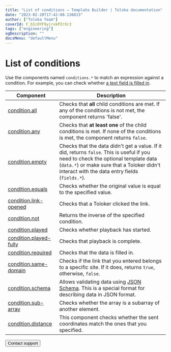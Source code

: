 ```yaml
---
title: "List of conditions — Template Builder | Toloka documentation"
date: "2023-02-20T17:42:08.136813"
author: ["Toloka Team"]
coverId: F_bIcOYF9yjrxkPZrXc3
tags: ["engineering"]
ogDescription: ""
docsMenu: "defaultMenu"
---
```



# List of conditions

Use the components named `conditions.*` to match an expression against a condition. For example, you can check whether [a text field is filled in](/docs/template-builder/reference/condition.required).

| Component                                           | Description                                                                                                                                                                                                                         |
| --------------------------------------------------- | ----------------------------------------------------------------------------------------------------------------------------------------------------------------------------------------------------------------------------------- |
| [condition.all](/docs/template-builder/reference/condition.all)                   | Checks that **all** child conditions are met. If any of the conditions is not met, the component returns 'false'.                                                                                                                   |
| [condition.any](/docs/template-builder/reference/condition.any)                   | Checks that **at least one** of the child conditions is met. If none of the conditions is met, the component returns `false`.                                                                                                       |
| [condition.empty](/docs/template-builder/reference/condition.empty)               | Checks that the data didn't get a value. If it did, returns `false`. This is useful if you need to check the optional template data (`data.*`) or make sure that a Toloker didn't interact with the data entry fields (`fields.*`). |
| [condition.equals](/docs/template-builder/reference/condition.equals)             | Checks whether the original value is equal to the specified value.                                                                                                                                                                  |
| [condition.link-opened](/docs/template-builder/reference/condition.link-opened)   | Checks that a Toloker clicked the link.                                                                                                                                                                                             |
| [condition.not](/docs/template-builder/reference/condition.not)                   | Returns the inverse of the specified condition.                                                                                                                                                                                     |
| [condition.played](/docs/template-builder/reference/condition.played)             | Checks whether playback has started.                                                                                                                                                                                                |
| [condition.played-fully](/docs/template-builder/reference/condition.played-fully) | Checks that playback is complete.                                                                                                                                                                                                   |
| [condition.required](/docs/template-builder/reference/condition.required)         | Checks that the data is filled in.                                                                                                                                                                                                  |
| [condition.same-domain](/docs/template-builder/reference/condition.same-domain)   | Checks if the link that you entered belongs to a specific site. If it does, returns `true`, otherwise, `false`.                                                                                                                     |
| [condition.schema](/docs/template-builder/reference/condition.schema)             | Allows validating data using [JSON Schema](https://json-schema.org/learn/getting-started-step-by-step.html). This is a special format for describing data in JSON format.                                                           |
| [condition.sub-array](/docs/template-builder/reference/condition.sub-array)       | Checks whether the array is a subarray of another element.                                                                                                                                                                          |
| [condition.distance](/docs/template-builder/reference/condition.distance)         | This component checks whether the sent coordinates match the ones that you specified.                                                                                                                                               |

<Button themeColor="light" view="default" size="l" type="link" url="/docs/guide/troubleshooting/support?form-source=template-builder-reference-conditions">Contact support</Button>
